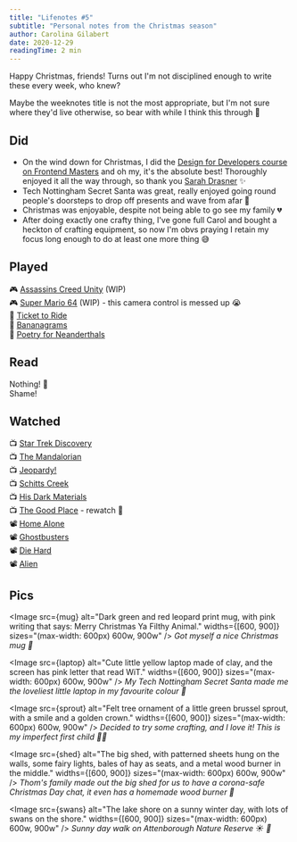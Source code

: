 ```yaml
---
title: "Lifenotes #5"
subtitle: "Personal notes from the Christmas season"
author: Carolina Gilabert
date: 2020-12-29
readingTime: 2 min
---
```



Happy Christmas, friends! Turns out I'm not disciplined enough to write these every week, who knew?

Maybe the weeknotes title is not the most appropriate, but I'm not sure where they'd live otherwise, so bear with while I think this through 🤔

## Did

- On the wind down for Christmas, I did the [Design for Developers course on Frontend Masters](https://frontendmasters.com/courses/design-for-developers/) and oh my, it's the absolute best! Thoroughly enjoyed it all the way through, so thank you [Sarah Drasner](https://twitter.com/sarah_edo) ✨
- Tech Nottingham Secret Santa was great, really enjoyed going round people's doorsteps to drop off presents and wave from afar 🎁
- Christmas was enjoyable, despite not being able to go see my family 💔
- After doing exactly one crafty thing, I've gone full Carol and bought a heckton of crafting equipment, so now I'm obvs praying I retain my focus long enough to do at least one more thing 😅

## Played

🎮 [Assassins Creed Unity](https://store.playstation.com/en-gb/product/EP0001-CUSA00605_00-AC5GAMEPS4000001) (WIP)  
🎮 [Super Mario 64](https://www.nintendo.co.uk/Games/Nintendo-Switch/Super-Mario-3D-All-Stars-1832369.html) (WIP) - this camera control is messed up 😭  
🎲 [Ticket to Ride](https://www.board-game.co.uk/product/ticket-to-ride-europe/)  
🎲 [Bananagrams](https://www.board-game.co.uk/product/bananagrams/)  
🎲 [Poetry for Neanderthals](https://www.board-game.co.uk/product/poetry-for-neanderthals/)

## Read

Nothing! 🙈  
Shame!

## Watched

📺 [Star Trek Discovery](https://www.netflix.com/title/80126024)  
📺 [The Mandalorian](https://www.disneyplus.com/series/the-mandalorian/3jLIGMDYINqD)  
📺 [Jeopardy!](https://www.netflix.com/title/81034099)  
📺 [Schitts Creek](https://www.netflix.com/title/80036165)  
📺 [His Dark Materials](https://www.bbc.co.uk/programmes/m000b1v2)  
📺 [The Good Place](https://www.netflix.com/gb/title/80113701) - rewatch 🙈  
📽 [Home Alone](https://www.imdb.com/title/tt0099785/)  
📽 [Ghostbusters](https://www.imdb.com/title/tt0087332)  
📽 [Die Hard](https://www.imdb.com/title/tt0095016)  
📽 [Alien](https://www.imdb.com/title/tt0078748)

## Pics

<Image
    src={mug}
    alt="Dark green and red leopard print mug, with pink writing that says: Merry Christmas Ya Filthy Animal."
    widths={[600, 900]}
    sizes="(max-width: 600px) 600w, 900w"
/>
_Got myself a nice Christmas mug 🎄_

<Image
    src={laptop}
    alt="Cute little yellow laptop made of clay, and the screen has pink letter that read WiT."
    widths={[600, 900]}
    sizes="(max-width: 600px) 600w, 900w"
/>
_My Tech Nottingham Secret Santa made me the loveliest little laptop in my favourite colour 💛_

<Image
    src={sprout}
    alt="Felt tree ornament of a little green brussel sprout, with a smile and a golden crown."
    widths={[600, 900]}
    sizes="(max-width: 600px) 600w, 900w"
/>
_Decided to try some crafting, and I love it! This is my imperfect first child ☝🏼_

<Image
    src={shed}
    alt="The big shed, with patterned sheets hung on the walls, some fairy lights, bales of hay as seats, and a metal wood burner in the middle."
    widths={[600, 900]}
    sizes="(max-width: 600px) 600w, 900w"
/>
_Thom's family made out the big shed for us to have a corona-safe Christmas Day chat, it even has a homemade wood burner 🥰_

<Image
    src={swans}
    alt="The lake shore on a sunny winter day, with lots of swans on the shore."
    widths={[600, 900]}
    sizes="(max-width: 600px) 600w, 900w"
/>
_Sunny day walk on Attenborough Nature Reserve ☀️ 🦢_
